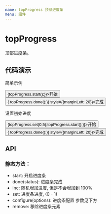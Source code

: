 ```yaml
---
name: topProgress 顶部进度条
menu: 组件
---
```


# topProgress

顶部进度条。

## 代码演示

简单示例

<Playground>
    <div style={{height: 50}}>
        <div style={{marginTop: 20}}>
            <Button type="primary" onClick={() => {topProgress.start();}}>开始</Button>
            <Button type="primary" onClick={() => { topProgress.done();}} style={{marginLeft: 20}}>完成</Button>
        </div>
    </div>
</Playground>

设置初始进度

<Playground>
    <div style={{height: 50}}>
        <div style={{marginTop: 20}}>
            <Button type="primary" onClick={() => {topProgress.set(0.5);topProgress.start();}}>开始</Button>
            <Button type="primary" onClick={() => { topProgress.done();}} style={{marginLeft: 20}}>完成</Button>
        </div>
    </div>
</Playground>


## API

### 静态方法：
+ start: 开启进度条
+ done(status): 进度条完成
+ inc: 随机增加进度, 但是不会增加到 100%
+ set: 进度条进度, (0 - 1)
+ configure(options): 进度条配置 参数见下方
+ remove: 移除进度条元素

<PropsTable of={topProgress} />
